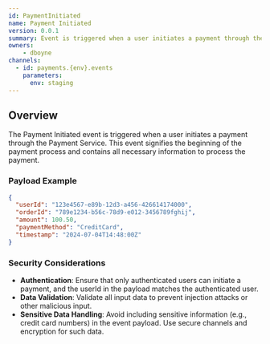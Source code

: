```yaml
---
id: PaymentInitiated
name: Payment Initiated
version: 0.0.1
summary: Event is triggered when a user initiates a payment through the Payment Service
owners:
    - dboyne
channels:
  - id: payments.{env}.events
    parameters:
      env: staging
---
```



## Overview

The Payment Initiated event is triggered when a user initiates a payment through the Payment Service. This event signifies the beginning of the payment process and contains all necessary information to process the payment.

<NodeGraph />

### Payload Example

```json title="Payload example"
{
  "userId": "123e4567-e89b-12d3-a456-426614174000",
  "orderId": "789e1234-b56c-78d9-e012-3456789fghij",
  "amount": 100.50,
  "paymentMethod": "CreditCard",
  "timestamp": "2024-07-04T14:48:00Z"
}
```

### Security Considerations

- **Authentication**: Ensure that only authenticated users can initiate a payment, and the userId in the payload matches the authenticated user.
- **Data Validation**: Validate all input data to prevent injection attacks or other malicious input.
- **Sensitive Data Handling**: Avoid including sensitive information (e.g., credit card numbers) in the event payload. Use secure channels and encryption for such data.

<Footer />